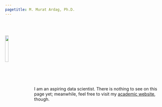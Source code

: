 ```yaml
---
pagetitle: M. Murat Ardag, Ph.D.
---
```


<br />
<br />

<img src="ws_img/mma_c_gp.jpg" style="width:15%; margin-right: 20px" align="left">

<br />
<br />
<br />
<br />
<br />
<br />
<br />
<br />
<br />

I am an aspiring data scientist. There is nothing to see on this page yet; meanwhile, feel free to visit my [academic website](https://mmuratardag.github.io/academic_website), though.